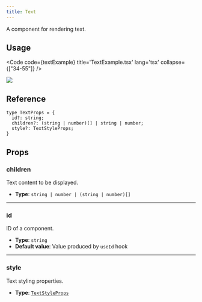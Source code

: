 ```yaml
---
title: Text
---
```


A component for rendering text.

## Usage

<Code code={textExample} title='TextExample.tsx' lang='tsx' collapse={["34-55"]} />

<CollapsibleDetails summaryTitle='Example output'>
  <img src={ExampleImage.src} />
</CollapsibleDetails>

## Reference

<CollapsibleDetails summaryTitle='Type definitions' open>

```tsx
type TextProps = {
  id?: string;
  children?: (string | number)[] | string | number;
  style?: TextStyleProps;
}
```
</CollapsibleDetails>

## Props

### children
Text content to be displayed.

- **Type**: `string | number | (string | number)[]`

---

### id
ID of a component.

- **Type**: `string`
- **Default value**: Value produced by `useId` hook

---

### style
Text styling properties.

- **Type**: [`TextStyleProps`](/ts-sdk/props/text-style-props)


